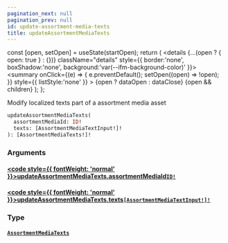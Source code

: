 ```yaml
---
pagination_next: null
pagination_prev: null
id: update-assortment-media-texts
title: updateAssortmentMediaTexts
---
```









  const [open, setOpen] = useState(startOpen);
  return (
    <details {...(open ? { open: true } : {})} className="details" style={{ border:'none', boxShadow:'none', background:'var(--ifm-background-color)' }}>
      <summary
        onClick={(e) => {
          e.preventDefault();
          setOpen((open) => !open);
        }}
        style={{ listStyle:'none' }}
      >
      {open ? dataOpen : dataClose}
      </summary>
      {open && children}
    </details>
  );
};








Modify localized texts part of a assortment media asset


```graphql
updateAssortmentMediaTexts(
  assortmentMediaId: ID!
  texts: [AssortmentMediaTextInput!]!
): [AssortmentMediaTexts!]!
```




### Arguments

#### [<code style={{ fontWeight: 'normal' }}>updateAssortmentMediaTexts.<b>assortmentMediaId</b></code>](#)<Bullet />[`ID!`](/schema/types/scalars/id.mdx) <Badge class="badge badge--secondary" text="non-null"/> <Badge class="badge badge--secondary" text="scalar"/> 



#### [<code style={{ fontWeight: 'normal' }}>updateAssortmentMediaTexts.<b>texts</b></code>](#)<Bullet />[`[AssortmentMediaTextInput!]!`](/schema/types/inputs/assortment-media-text-input.mdx) <Badge class="badge badge--secondary" text="non-null"/> <Badge class="badge badge--secondary" text="input"/> 



### Type

#### [`AssortmentMediaTexts`](/schema/types/objects/assortment-media-texts.mdx) <Badge class="badge badge--secondary" text="object"/> 







